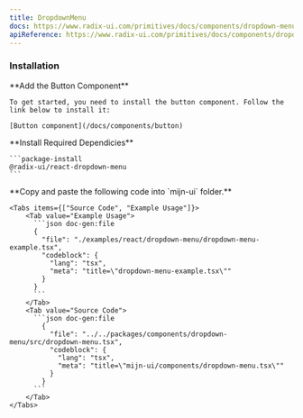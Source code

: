 ```yaml
---
title: DropdownMenu
docs: https://www.radix-ui.com/primitives/docs/components/dropdown-menu
apiReference: https://www.radix-ui.com/primitives/docs/components/dropdown-menu#api-reference
---
```



<ComponentPreview>
  <DropdownMenuExample />
</ComponentPreview>

### Installation

<Steps>
  <Step>
     **Add the Button Component**

    To get started, you need to install the button component. Follow the link below to install it:

    [Button component](/docs/components/button)

  </Step>
  <Step>
    **Install Required Dependicies**

    ```package-install
    @radix-ui/react-dropdown-menu
    ```

  </Step>
  <Step>
    **Copy and paste the following code into  `mijn-ui` folder.**

    <Tabs items={["Source Code", "Example Usage"]}>
        <Tab value="Example Usage">
          ```json doc-gen:file
          {
            "file": "./examples/react/dropdown-menu/dropdown-menu-example.tsx",
            "codeblock": {
              "lang": "tsx",
              "meta": "title=\"dropdown-menu-example.tsx\""
            }
          }
          ```
        </Tab>
        <Tab value="Source Code">
          ```json doc-gen:file
            {
              "file": "../../packages/components/dropdown-menu/src/dropdown-menu.tsx",
              "codeblock": {
                "lang": "tsx",
                "meta": "title=\"mijn-ui/components/dropdown-menu.tsx\""
              }
            }
          ```
        </Tab>
    </Tabs>

  </Step>
</Steps>

